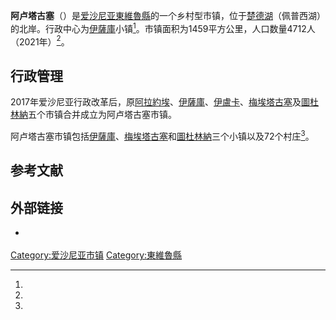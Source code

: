 {{Infobox settlement
| name                    = 阿卢塔古塞
| native_name             = Alutaguse vald
| native_name_lang        = et
| settlement_type         = [[愛沙尼亞行政區劃|市镇]]
| image_skyline           = Iisaku kirik 02.JPG
| image_caption           = 伊萨库教堂
| image_flag              = Alutaguse valla lipp.svg
| flag_size               = 125px
| image_shield            = Alutaguse valla vapp.svg
| shield_size             = 75px
| image_map               = Eesti Alutaguse vald 2017.svg
| map_caption             = 阿卢塔古塞市镇在爱沙尼亚的位置
| pushpin_map             = 
| pushpin_label_position  = 
| pushpin_map_alt         = 
| pushpin_map_caption     = 
| coordinates             = 
| coor_pinpoint           = 
| coordinates_footnotes   = 
| subdivision_type        = [[世界政區索引|国家]]
| subdivision_name        = [[愛沙尼亞|愛沙尼亞]]
| subdivision_type1       = [[愛沙尼亞行政區劃|县]]
| subdivision_name1       = [[東維魯縣|東維魯縣]]
| seat_type               = 行政中心
| seat                    = [[伊薩庫|伊薩庫]]
| established_title       = 成立
| established_date        = 2017年10月24日
| government_footnotes    = 
| leader_party            = 
| leader_title            = 
| leader_name             = 
| unit_pref               = Metric
| area_footnotes          = <ref name="haldus"/>
| area_note               = 
| area_water_percent      = 
| area_rank               = 
| area_total_km2          = 1458.63
| elevation_footnotes     = 
| elevation_m             = 
| population_as_of        = 2021
| population_footnotes    = <ref name="demog"/>
| population_total        = 4712
| population_density_km2  = auto
| population_note         = 
| timezone1               = 
| utc_offset1             = 
| timezone1_DST           = 
| utc_offset1_DST         = 
| postal_code_type        = 邮政编码
| postal_code             = 
| area_code_type          = 
| area_code               = 
| iso_code                = 
| website                 = {{URL|http://www.alutagusevald.ee/}}
| footnotes               = 
}}
'''阿卢塔古塞'''（{{lang-et|Alutaguse vald}}）是[[爱沙尼亚|爱沙尼亚]][[東維魯縣|東維魯縣]]的一个乡村型市镇，位于[[楚德湖|楚德湖]]（佩普西湖）的北岸。行政中心为[[伊薩庫|伊薩庫]]小镇<ref name="haldus"/>。市镇面积为1459平方公里，人口数量4712人（2021年）<ref name="demog"/>。

== 行政管理 ==
2017年爱沙尼亚行政改革后，原[[阿拉約埃鄉|阿拉約埃]]、[[伊薩庫鄉|伊薩庫]]、[[伊盧卡鄉|伊盧卡]]、[[梅埃塔古塞鄉|梅埃塔古塞]]及[[圖杜林納鄉|圖杜林納]]五个市镇合并成立为阿卢塔古塞市镇。

阿卢塔古塞市镇包括[[伊薩庫|伊薩庫]]、[[梅埃塔古塞|梅埃塔古塞]]和[[圖杜林納|圖杜林納]]三个小镇以及72个村庄<ref name="Asustus"/>。

== 参考文献 ==
{{Reflist|30em|refs=
<ref name="demog">{{cite web | url = https://www.elvl.ee/elanike-arv | title = Elanike demograafiline jaotus KOV-de kaupa | language = et | publisher = Eesti Linnade ja Valdade Liit | date = 2021-01-06 | accessdate = 2021-03-07 | archive-date = 2020-12-05 | archive-url = https://web.archive.org/web/20201205023600/https://www.elvl.ee/elanike-arv | dead-url = no }}</ref>

<ref name="haldus">{{cite web | url = https://haldusreform.fin.ee/static/sites/3/2018/02/ulevaade_omavalitsused_2018.xlsx | title = Ühinenud ja kõikide omavalitsuste ülevaade (sh KOV kontaktandmed ja omavalitsusjuhid) | format = xlsx | language = et | publisher = haldusreform.fin.ee | date = 2018-03 | accessdate = 2021-03-07 | archive-date = 2018-04-02 | archive-url = https://web.archive.org/web/20180402225522/https://haldusreform.fin.ee/static/sites/3/2018/02/ulevaade_omavalitsused_2018.xlsx | dead-url = no }}</ref>

<ref name="Asustus">{{cite web | url = https://www.riigiteataja.ee/aktilisa/1020/2201/8005/Asustusuksuste_nimistu_lisa_30012018.pdf | title = Asustusüksuste nimistu | format = pdf | language = et | publisher = riigiteataja.ee | date = 2018-01-30 | accessdate = 2021-03-07 | archive-date = 2018-05-10 | archive-url = https://web.archive.org/web/20180510185113/https://www.riigiteataja.ee/aktilisa/1020/2201/8005/Asustusuksuste_nimistu_lisa_30012018.pdf | dead-url = no }}</ref>
}}

== 外部链接 ==
{{commonscat|Alutaguse Parish|position=left}}
* {{Official site|http://www.alutagusevald.ee/}} {{et icon}}

{{DEFAULTSORT:Alutaguse}}
[[Category:爱沙尼亚市镇|Category:爱沙尼亚市镇]]
[[Category:東維魯縣|Category:東維魯縣]]